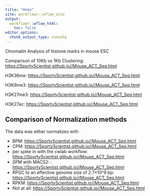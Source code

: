```yaml
---
title: "Home"
site: workflowr::wflow_site
output:
  workflowr::wflow_html:
    toc: false
editor_options:
  chunk_output_type: console
---
```


Chromatin Analysis of histone marks in mouse ESC

Comparison of 10Kb vs 1Kb Clustering: [https://SportyScientist.github.io//Mouse_ACT_Seq.html](clustering_all_marks.html) 

H3K36me: [https://SportyScientist.github.io//Mouse_ACT_Seq.html](H3K36me3.html) 
 
H3K9me3: [https://SportyScientist.github.io//Mouse_ACT_Seq.html](H3K9me3.html) 
 
H3K27me3: [https://SportyScientist.github.io//Mouse_ACT_Seq.html](H3K27me3.html) 
 
H3K27ac: [https://SportyScientist.github.io//Mouse_ACT_Seq.html](H3K27ac.html) 

## Comparison of Normalization methods

The data was either normalizes with 

* BPM:  [https://SportyScientist.github.io//Mouse_ACT_Seq.html](norm_comp_BPM.html) 
* CPM:  [https://SportyScientist.github.io//Mouse_ACT_Seq.html](norm_comp_CPM.html) 
* per spike in with the cwlab workflow:  [https://SportyScientist.github.io//Mouse_ACT_Seq.html](norm_comp_cwlab.html) 
* SPM with MACS2: :  [https://SportyScientist.github.io//Mouse_ACT_Seq.html](norm_comp_MACS2.html) 
* RPGC to an effective genome size of 2.7*10^9 bp:  [https://SportyScientist.github.io//Mouse_ACT_Seq.html](norm_comp_RPGC.html)  
* RPKM:  [https://SportyScientist.github.io//Mouse_ACT_Seq.html](norm_comp_RPKM.html) 
* Not at all:  [https://SportyScientist.github.io//Mouse_ACT_Seq.html](norm_comp_None.html)  
